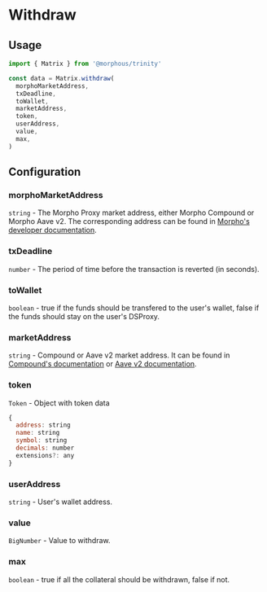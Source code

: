 # Withdraw

## Usage

```js copy
import { Matrix } from '@morphous/trinity'

const data = Matrix.withdraw(
  morphoMarketAddress,
  txDeadline,
  toWallet,
  marketAddress,
  token,
  userAddress,
  value,
  max,
)
```

## Configuration

### morphoMarketAddress

`string` - The Morpho Proxy market address, either Morpho Compound or Morpho Aave v2. The corresponding address can be found in [Morpho's developer documentation](https://developers.morpho.xyz/interact-with-morpho/deployments).

### txDeadline

`number` - The period of time before the transaction is reverted (in seconds).

### toWallet

`boolean` - true if the funds should be transfered to the user's wallet, false if the funds should stay on the user's DSProxy.

### marketAddress

`string` - Compound or Aave v2 market address. It can be found in [Compound's documentation](https://docs.compound.finance/v2/#networks) or [Aave v2 documentation](https://docs.aave.com/developers/v/2.0/deployed-contracts/deployed-contracts).

### token

`Token` - Object with token data

```js
{
  address: string
  name: string
  symbol: string
  decimals: number
  extensions?: any
}
```

### userAddress

`string` - User's wallet address.

### value

`BigNumber` - Value to withdraw.

### max

`boolean` - true if all the collateral should be withdrawn, false if not.